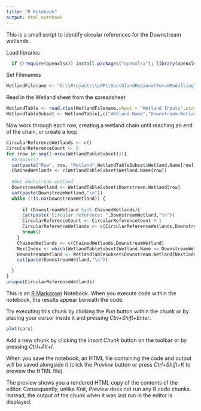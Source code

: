 ```yaml
---
title: "R Notebook"
output: html_notebook
---
```


This is a small script to identify circular references for the Downstream wetlands.

Load libraries
```r
  if (!require(openxlsx)) install.packages("openxlsx"); library(openxlsx)                #used for reading Excel data
```

Set Filenames
```r
WetlandFilename <- "D:\\Projects\\LWP\\SouthlandRegionalForumModelling\\Data\\SCAMP-InputsV3fTest_Wetland3.xlsx"
```


Read in the Wetland sheet from the spreadsheet
```r
WetlandTable <- read.xlsx(WetlandFilename,sheet = "Wetland Inputs",startRow = 3)
WetlandTableSubset <- WetlandTable[,c("Wetland.Name","Downstream.Wetland")]
```

Now work through each row, creating a wetland chain until reaching an end of the chain, or create a loop
```r
CircularReferenceWetlands <- c()
CircularReferenceCount <- 0
for (row in seq(1:nrow(WetlandTableSubset))){
  #browser()
  cat(paste("Row", row, "Wetland",WetlandTableSubset$Wetland.Name[row],"\n"))
  ChainedWetlands <- c(WetlandTableSubset$Wetland.Name[row])
  
  #Get downstream wetland
  DownstreamWetland <- WetlandTableSubset$Downstream.Wetland[row]
  cat(paste(DownstreamWetland,"\n"))
  while (!is.na(DownstreamWetland)) {
       
      if (DownstreamWetland %in% ChainedWetlands){
      cat(paste("Circular reference: ",DownstreamWetland,"\n"))
      CircularReferenceCount <- CircularReferenceCount + 1
      CircularReferenceWetlands <- c(CircularReferenceWetlands,DownstreamWetland)
      break()
    }
    ChainedWetlands <- c(ChainedWetlands,DownstreamWetland)
    NextIndex <- which(WetlandTableSubset$Wetland.Name == DownstreamWetland)
    DownstreamWetland <- WetlandTableSubset$Downstream.Wetland[NextIndex]
    cat(paste(DownstreamWetland,"\n"))

  }
}
unique(CircularReferenceWetlands)
```

This is an [R Markdown](http://rmarkdown.rstudio.com) Notebook. When you execute code within the notebook, the results appear beneath the code. 

Try executing this chunk by clicking the *Run* button within the chunk or by placing your cursor inside it and pressing *Ctrl+Shift+Enter*. 

```r
plot(cars)
```

Add a new chunk by clicking the *Insert Chunk* button on the toolbar or by pressing *Ctrl+Alt+I*.

When you save the notebook, an HTML file containing the code and output will be saved alongside it (click the *Preview* button or press *Ctrl+Shift+K* to preview the HTML file).

The preview shows you a rendered HTML copy of the contents of the editor. Consequently, unlike *Knit*, *Preview* does not run any R code chunks. Instead, the output of the chunk when it was last run in the editor is displayed.
